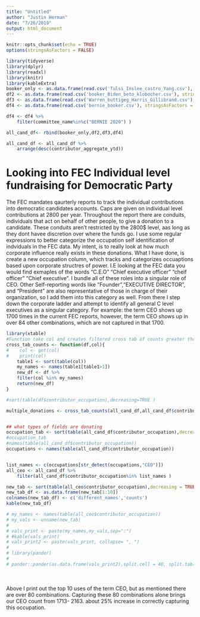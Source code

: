 ```yaml
---
title: "Untitled"
author: "Justin Herman"
date: "7/26/2019"
output: html_document
---
```


```r
knitr::opts_chunk$set(echo = TRUE)
options(stringsAsFactors = FALSE)
```





```r
library(tidyverse)
library(dplyr)
library(readxl)
library(knitr)
library(kableExtra)
booker_only <- as.data.frame(read.csv('Tulsi_Inslee_castro_Yang.csv'), stringsAsFactors = FALSE)
df2 <- as.data.frame(read.csv('booker_Biden_beto_klobocher.csv'), stringsAsFactors = FALSE)
df3 <- as.data.frame(read.csv('Warren_buttigeg_Harris_Gillibrand.csv'), stringsAsFactors = FALSE)
df4 <- as.data.frame(read.csv('bernie_booker.csv'), stringsAsFactors = FALSE)

df4 <- df4 %>% 
    filter(committee_name%in%c("BERNIE 2020") )

all_cand_df<- rbind(booker_only,df2,df3,df4)

all_cand_df <- all_cand_df %>% 
    arrange(desc(contributor_aggregate_ytd))
```


# Looking into FEC Individual level fundraising for Democratic Party

The FEC mandates qaurterly reports to track the individual contributions into democratic candidates accounts.  Caps are given on individual level contributions at 2800 per year.  Throughout the report there are conduits, individuals that act on behalf of other people, to give a donation to a candidate.  These conduits aren't restricted by the 2800$ level, aas long as they dont havee discretion over where the funds go. I use some regular expressions to better categorize the occupation self identification of indviduals in the FEC data.  My intent, is to really look at how much corporate influence really exists in these donations.  What I have done, is create a new occupation column, which tracks and categorizes occuaptions based upon corporate structres of power.  I.E looking at the FEC data you would find exmaples of the words "C.E.O" "Chief executive officer" "cheif officer" "Chief executive".  I bundle all of these roles into a singular role of CEO.  Other Self-reporting words like "Founder","EXECUTIVE DIRECTOR", and "President" are also representative of those in charge of their organization, so I add them into this category as well.  From there I step down the corporate ladder and attempt to identify all general C level executives as a singular category.  For example: the term CEO shows up 1700 times in the current FEC reports, however, the term CEO shows up in over 84 other combinations, which are not captured in that 1700. 


```r

library(xtable)
#Function take col and creates filtered cross tab of counts greater than 1
cross_tab_counts <- function(df,col){
#    col <- get(col)
#    print(col)
    table1 <- sort(table(col))
    my_names <- names(table1[table1>1])
    new_df <- df %>% 
    filter(col %in% my_names)
    return(new_df)
}

#sort(table(df$contributor_occupation),decreasing=TRUE )

multiple_donations <- cross_tab_counts(all_cand_df,all_cand_df$contributor_name)


## what types of fields are donating
occupation_tab <- sort(table(all_cand_df$contributor_occupation),decreasing = TRUE)
#occupation_tab
#names(table(all_cand_df$contributor_occupation))
occupations <- names(table(all_cand_df$contributor_occupation))


list_names <- c(occupations[str_detect(occupations,"CEO")])
all_ceo <- all_cand_df %>% 
    filter(all_cand_df$contributor_occupation%in% list_names )

new_tab <- sort(table(all_ceo$contributor_occupation),decreasing = TRUE)
new_tab_df <- as.data.frame(new_tab[1:10])
colnames(new_tab_df) <- c('different_names','counts')
kable(new_tab_df)

# my_names <- names(table(all_ceo$contributor_occupation))
# my_vals <- unname(new_tab)
# 
# vals_print <- paste(my_names,my_vals,sep=":")
# #kable(vals_print)
# vals_print2 <- paste(vals_print, collapse= ", ")
# 
# library(pander)
# 
# pander::pander(as.data.frame(vals_print2),split.cell = 40, split.table = Inf)
```


<br /> <br />
Above I print out the top 10 uses of the term CEO, but as mentioned there are over 80 combinations.  Capturing these 80 combinations alone brings our CEO count from 1713- 2163. about 25% increase in correctly capturing this occupation.


